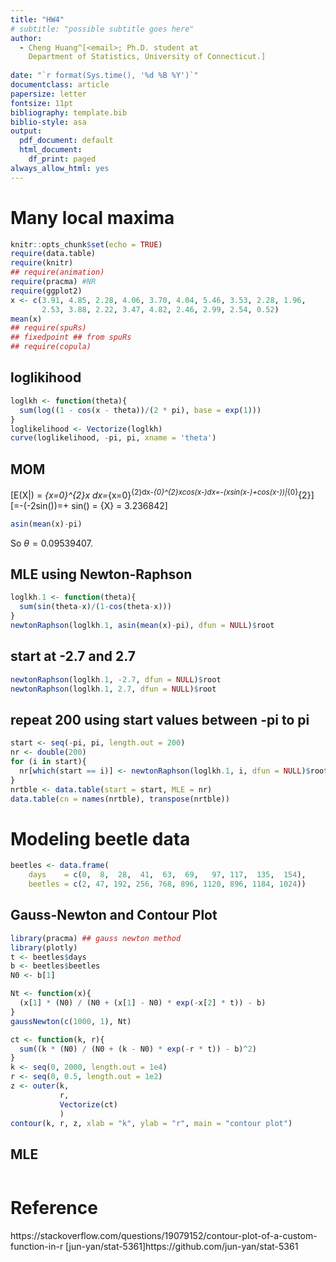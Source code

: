 ```yaml
---
title: "HW4"
# subtitle: "possible subtitle goes here"
author:
  - Cheng Huang^[<email>; Ph.D. student at
    Department of Statistics, University of Connecticut.]
    
date: "`r format(Sys.time(), '%d %B %Y')`"
documentclass: article
papersize: letter
fontsize: 11pt
bibliography: template.bib
biblio-style: asa
output:
  pdf_document: default
  html_document:
    df_print: paged
always_allow_html: yes
---
```


# Many local maxima {#sec:P1}
```r
knitr::opts_chunk$set(echo = TRUE) 
require(data.table)
require(knitr)
## require(animation)
require(pracma) #NR
require(ggplot2)
x <- c(3.91, 4.85, 2.28, 4.06, 3.70, 4.04, 5.46, 3.53, 2.28, 1.96,
       2.53, 3.88, 2.22, 3.47, 4.82, 2.46, 2.99, 2.54, 0.52)
mean(x)
## require(spuRs)  
## fixedpoint ## from spuRs
## require(copula)
```
## loglikihood
```r
loglkh <- function(theta){
  sum(log((1 - cos(x - theta))/(2 * pi), base = exp(1)))
}
loglikelihood <- Vectorize(loglkh)
curve(loglikelihood, -pi, pi, xname = 'theta')
```

## MOM
\[E(X|\theta) = \int_{x=0}^{2\pi}\frac{1-cos(x-\theta)}{2\pi}x dx=\int_{x=0}^{2\pi}\frac{x}{2\pi}dx-\frac{1}{2\pi}\int_{0}^{2\pi}xcos(x-\theta)dx=\pi-\frac{1}{2\pi}(xsin(x-\theta)+cos(x-\theta))|_{0}^{2\pi}\]
\[=\pi-\frac{1}{2\pi}(-2\pi sin(\theta))=\pi + sin(\theta) = \bar{X} = 3.236842\]
```r
asin(mean(x)-pi)
```

So $\theta = 0.09539407$.

## MLE using Newton-Raphson
```r
loglkh.1 <- function(theta){
  sum(sin(theta-x)/(1-cos(theta-x)))
}
newtonRaphson(loglkh.1, asin(mean(x)-pi), dfun = NULL)$root

```
## start at -2.7 and 2.7
```r
newtonRaphson(loglkh.1, -2.7, dfun = NULL)$root
newtonRaphson(loglkh.1, 2.7, dfun = NULL)$root

```

## repeat 200 using start values between -pi to pi
```r
start <- seq(-pi, pi, length.out = 200)
nr <- double(200)
for (i in start){
  nr[which(start == i)] <- newtonRaphson(loglkh.1, i, dfun = NULL)$root
}
nrtble <- data.table(start = start, MLE = nr)
data.table(cn = names(nrtble), transpose(nrtble))
```
# Modeling beetle data
```r
beetles <- data.frame(
    days    = c(0,  8,  28,  41,  63,  69,   97, 117,  135,  154),
    beetles = c(2, 47, 192, 256, 768, 896, 1120, 896, 1184, 1024))
```
## Gauss-Newton and Contour Plot
```r
library(pracma) ## gauss newton method
library(plotly)
t <- beetles$days
b <- beetles$beetles
N0 <- b[1]

Nt <- function(x){
  (x[1] * (N0) / (N0 + (x[1] - N0) * exp(-x[2] * t)) - b)
}
gaussNewton(c(1000, 1), Nt)

ct <- function(k, r){
  sum((k * (N0) / (N0 + (k - N0) * exp(-r * t)) - b)^2)
}
k <- seq(0, 2000, length.out = 1e4)
r <- seq(0, 0.5, length.out = 1e2)
z <- outer(k,
           r,
           Vectorize(ct)
           )
contour(k, r, z, xlab = "k", ylab = "r", main = "contour plot")

```
## MLE
```r

```
# Reference {-}

https://stackoverflow.com/questions/19079152/contour-plot-of-a-custom-function-in-r
[jun-yan/stat-5361]https://github.com/jun-yan/stat-5361 \

